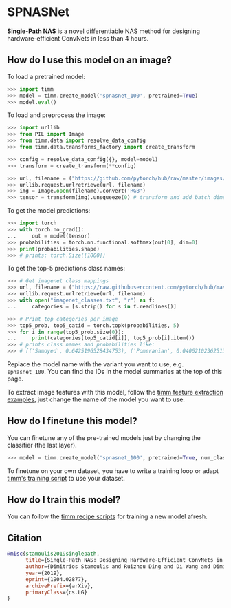 # SPNASNet

**Single-Path NAS** is a novel differentiable NAS method for designing hardware-efficient ConvNets in less than 4 hours.

## How do I use this model on an image?

To load a pretrained model:

```py
>>> import timm
>>> model = timm.create_model('spnasnet_100', pretrained=True)
>>> model.eval()
```

To load and preprocess the image:

```py 
>>> import urllib
>>> from PIL import Image
>>> from timm.data import resolve_data_config
>>> from timm.data.transforms_factory import create_transform

>>> config = resolve_data_config({}, model=model)
>>> transform = create_transform(**config)

>>> url, filename = ("https://github.com/pytorch/hub/raw/master/images/dog.jpg", "dog.jpg")
>>> urllib.request.urlretrieve(url, filename)
>>> img = Image.open(filename).convert('RGB')
>>> tensor = transform(img).unsqueeze(0) # transform and add batch dimension
```

To get the model predictions:

```py
>>> import torch
>>> with torch.no_grad():
...     out = model(tensor)
>>> probabilities = torch.nn.functional.softmax(out[0], dim=0)
>>> print(probabilities.shape)
>>> # prints: torch.Size([1000])
```

To get the top-5 predictions class names:

```py
>>> # Get imagenet class mappings
>>> url, filename = ("https://raw.githubusercontent.com/pytorch/hub/master/imagenet_classes.txt", "imagenet_classes.txt")
>>> urllib.request.urlretrieve(url, filename) 
>>> with open("imagenet_classes.txt", "r") as f:
...     categories = [s.strip() for s in f.readlines()]

>>> # Print top categories per image
>>> top5_prob, top5_catid = torch.topk(probabilities, 5)
>>> for i in range(top5_prob.size(0)):
...     print(categories[top5_catid[i]], top5_prob[i].item())
>>> # prints class names and probabilities like:
>>> # [('Samoyed', 0.6425196528434753), ('Pomeranian', 0.04062102362513542), ('keeshond', 0.03186424449086189), ('white wolf', 0.01739676296710968), ('Eskimo dog', 0.011717947199940681)]
```

Replace the model name with the variant you want to use, e.g. `spnasnet_100`. You can find the IDs in the model summaries at the top of this page.

To extract image features with this model, follow the [timm feature extraction examples](https://rwightman.github.io/pytorch-image-models/feature_extraction/), just change the name of the model you want to use.

## How do I finetune this model?

You can finetune any of the pre-trained models just by changing the classifier (the last layer).

```py
>>> model = timm.create_model('spnasnet_100', pretrained=True, num_classes=NUM_FINETUNE_CLASSES)
```
To finetune on your own dataset, you have to write a training loop or adapt [timm's training
script](https://github.com/rwightman/pytorch-image-models/blob/master/train.py) to use your dataset.

## How do I train this model?

You can follow the [timm recipe scripts](https://rwightman.github.io/pytorch-image-models/scripts/) for training a new model afresh.

## Citation

```BibTeX
@misc{stamoulis2019singlepath,
      title={Single-Path NAS: Designing Hardware-Efficient ConvNets in less than 4 Hours}, 
      author={Dimitrios Stamoulis and Ruizhou Ding and Di Wang and Dimitrios Lymberopoulos and Bodhi Priyantha and Jie Liu and Diana Marculescu},
      year={2019},
      eprint={1904.02877},
      archivePrefix={arXiv},
      primaryClass={cs.LG}
}
```

<!--
Type: model-index
Collections:
- Name: SPNASNet
  Paper:
    Title: 'Single-Path NAS: Designing Hardware-Efficient ConvNets in less than 4
      Hours'
    URL: https://paperswithcode.com/paper/single-path-nas-designing-hardware-efficient
Models:
- Name: spnasnet_100
  In Collection: SPNASNet
  Metadata:
    FLOPs: 442385600
    Parameters: 4420000
    File Size: 17902337
    Architecture:
    - Average Pooling
    - Batch Normalization
    - Convolution
    - Depthwise Separable Convolution
    - Dropout
    - ReLU
    Tasks:
    - Image Classification
    Training Data:
    - ImageNet
    ID: spnasnet_100
    Crop Pct: '0.875'
    Image Size: '224'
    Interpolation: bilinear
  Code: https://github.com/rwightman/pytorch-image-models/blob/9a25fdf3ad0414b4d66da443fe60ae0aa14edc84/timm/models/efficientnet.py#L995
  Weights: https://github.com/rwightman/pytorch-image-models/releases/download/v0.1-weights/spnasnet_100-048bc3f4.pth
  Results:
  - Task: Image Classification
    Dataset: ImageNet
    Metrics:
      Top 1 Accuracy: 74.08%
      Top 5 Accuracy: 91.82%
-->
